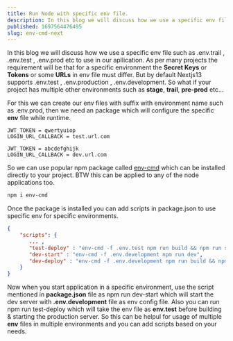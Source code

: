 ```yaml
---
title: Run Node with specific env file.
description: In this blog we will discuss how we use a specific env file such as .env.trail , .env.test etc to use in our apllications and how we can write scripts to manage that.
published: 1697564476495
slug: env-cmd-next
---
```


In this blog we will discuss how we use a specific env file such as <Highlight>.env.trail</Highlight> , <Highlight>.env.test</Highlight> , <Highlight>.env.prod</Highlight> etc to use in our apllication.
As per many projects the requirement will be that for a specific environment the **Secret Keys** or **Tokens** or some **URLs** in env file must differ. But by default Nextjs13 supports <Highlight>.env.test</Highlight> , <Highlight>.env.production</Highlight> , <Highlight>.env.development</Highlight>. So what if your project has multiple other environments such as **stage**, **trail**, **pre-prod** etc...

For this we can create our env files with suffix with environment name such as <Highlight>.env.prod</Highlight>, then we need an package which will configure the specific **env** file while runtime.

```bash:.env.test
JWT_TOKEN = qwertyuiop
LOGIN_URL_CALLBACK = test.url.com
```

```bash:.env.development
JWT_TOKEN = abcdefghijk
LOGIN_URL_CALLBACK = dev.url.com
```

So we can use popular npm package called <Highlight><a href="https://www.npmjs.com/package/env-cmd" >env-cmd</a></Highlight> which can be installed directly to your project. BTW this can be applied to any of the node applications too.

```bash
npm i env-cmd
```

Once the package is installed you can add scripts in <Highlight>package.json</Highlight> to use specific env for specific environments.

```json:package.json
{
    "scripts": {
       ... ,
       "test-deploy" : "env-cmd -f .env.test npm run build && npm run start",
       "dev-start" : "env-cmd -f .env.development npm run dev",
       "dev-deploy" : "env-cmd -f .env.development npm run build && npm run start"
    }
}
```

Now when you start application in a specific environment, use the script mentioned in **package.json** file as <Highlight>npm run dev-start</Highlight> which will start the dev server with **.env.development** file as env config file. Also you can run <Highlight>npm run test-deploy</Highlight> which will take the env file as **env.test** before building & starting the production server.
So this can be helpul for usage of multiple **env** files in multiple environments and you can add scripts based on your needs.
